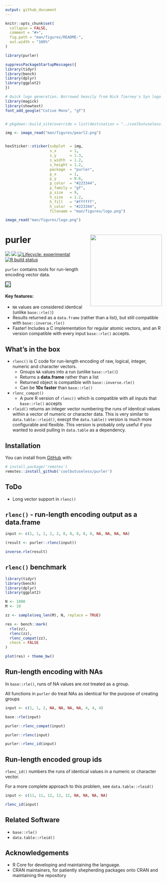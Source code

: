 ```yaml
---
output: github_document
---
```


<!-- README.md is generated from README.Rmd. Please edit that file -->

```r
knitr::opts_chunk$set(
  collapse = FALSE,
  comment = "#>",
  fig.path = "man/figures/README-",
  out.width = "100%"
)

library(purler)

suppressPackageStartupMessages({
library(tidyr)
library(bench)
library(dplyr)
library(ggplot2)
})
```



```r
# Quick logo generation. Borrowed heavily from Nick Tierney's Syn logo process
library(magick)
library(showtext)
font_add_google("Cutive Mono", "gf")


# pkgdown::build_site(override = list(destination = "../coolbutuseless.github.io/package/devoutpdf"))
```


```r
img <- image_read("man/figures/pearl2.png")


hexSticker::sticker(subplot  = img,
                    s_x      = 1,
                    s_y      = 1.3,
                    s_width  = 1.2,
                    s_height = 1.2,
                    package  = "purler",
                    p_x      = 1,
                    p_y      = 0.6,
                    p_color  = "#223344",
                    p_family = "gf",
                    p_size   = 9,
                    h_size   = 1.2,
                    h_fill   = "#ffffff",
                    h_color  = "#223344",
                    filename = "man/figures/logo.png")

image_read("man/figures/logo.png")
```





# purler <img src="man/figures/logo.png" align="right" height=230/>


<!-- badges: start -->
![](https://img.shields.io/badge/cool-useless-green.svg)
![](https://img.shields.io/badge/dependencies-zero-blue.svg)
[![Lifecycle: experimental](https://img.shields.io/badge/lifecycle-experimental-orange.svg)](https://www.tidyverse.org/lifecycle/#experimental)
[![R build status](https://github.com/coolbutuseless/purler/workflows/R-CMD-check/badge.svg)](https://github.com/coolbutuseless/purler/actions)
<!-- badges: end -->


`purler` contains tools for run-length encoding vector data.


<img src="man/figures/example-annotated.png" style="border: 1px solid #000000;" />


#### Key features:

* `NA` values are considered identical (unlike `base::rle()`)
* Results returned as a `data.frame` (rather than a list), but still compatible 
  with `base::inverse.rle()`
* Faster!  Includes a C implementation for regular atomic vectors, and an R
  version compatible with every input `base::rle()` accepts.


## What's in the box

* `rlenc()` is C code for run-length encoding of raw, logical, integer, numeric and character vectors. 
    * Groups `NA` values into a run (unlike `base::rle()`)
    * Returns a **data.frame** rather than a list
    * Returned object is compatible with `base::inverse.rle()`
    * Can be **10x faster** than `base::rle()`
* `rlenc_compat()` 
    * A pure R version of `rlenc()` which is compatible with all inputs that
      `base::rle()` accepts
* `rleid()` returns an integer vector numbering the runs of identical values within a
  vector of numeric or character data.  This is very similar to `data.table::rleid()`, 
  execpt the `data.table()` version is much more configurable and flexible.  This
  version is probably only useful if you wanted to avoid pulling in `data.table` as a
  dependency.

## Installation

You can install from [GitHub](https://github.com/coolbutuseless/purler) with:

``` r
# install.package('remotes')
remotes::install_github('coolbutuseless/purler')
```


## ToDo

* Long vector support in `rlenc()`




##  `rlenc()` - run-length encoding output as a data.frame

```r
input <- c(1, 1, 1, 2, 2, 8, 8, 8, 8, 8, NA, NA, NA, NA)

(result <- purler::rlenc(input))

inverse.rle(result)
```


## `rlenc()` benchmark

```r
library(tidyr)
library(bench)
library(dplyr)
library(ggplot2)

N <- 1000
M <- 10

zz <- sample(seq_len(M), N, replace = TRUE)

res <- bench::mark(
  rle(zz),
  rlenc(zz),
  rlenc_compat(zz),
  check = FALSE
)

plot(res) + theme_bw()
```





## Run-length encoding with NAs

In `base::rle()`, runs of NA values are *not* treated as a group.

All functions in `purler` do treat NAs as identical for the purpose of creating groups

```r
input <- c(1, 1, 2, NA, NA, NA, NA, 4, 4, 4)

base::rle(input)

purler::rlenc_compat(input)

purler::rlenc(input)

purler::rlenc_id(input)
```





## Run-length encoded group ids

`rlenc_id()` numbers the runs of identical values in a numeric or character vector.

For a more complete approach to this problem, see `data.table::rleid()`

```r
input <- c(11, 11, 12, 12, 12, NA, NA, NA, NA)

rlenc_id(input)
```



## Related Software

* `base::rle()`
* `data.table::rleid()`


## Acknowledgements

* R Core for developing and maintaining the language.
* CRAN maintainers, for patiently shepherding packages onto CRAN and maintaining
  the repository
